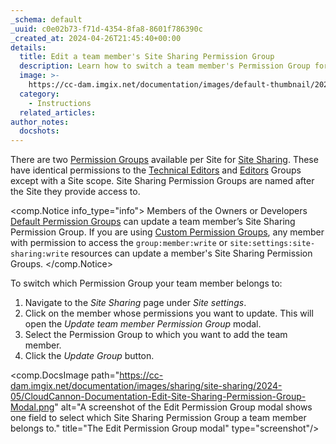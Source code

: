```yaml
---
_schema: default
_uuid: c0e02b73-f71d-4354-8fa8-8601f786390c
_created_at: 2024-04-26T21:45:40+00:00
details:
  title: Edit a team member's Site Sharing Permission Group
  description: Learn how to switch a team member's Permission Group for Site Sharing.
  image: >-
    https://cc-dam.imgix.net/documentation/images/default-thumbnail/2023-Q4/CloudCannon-Documentation-Thumbnail.png
  category:
    - Instructions
  related_articles:
author_notes:
  docshots:
---
```

There are two [Permission Groups](/documentation/articles/what-are-permission-groups/) available per Site for [Site Sharing](/documentation/articles/share-a-site-with-site-sharing/). These have identical permissions to the [Technical Editors](/documentation/articles/what-are-default-permission-groups/#technical-editors) and [Editors](/documentation/articles/what-are-default-permission-groups/#editors) Groups except with a Site scope. Site Sharing Permission Groups are named after the Site they provide access to.

<comp.Notice info_type="info">
  Members of the Owners or Developers [Default Permission Groups](/documentation/articles/what-are-default-permission-groups/) can update a team member’s Site Sharing Permission Group. If you are using [Custom Permission Groups](/documentation/articles/what-are-custom-permission-groups/), any member with permission to access the `group:member:write` or `site:settings:site-sharing:write` resources can update a member's Site Sharing Permission Groups.
</comp.Notice>

To switch which Permission Group your team member belongs to:

1. Navigate to the *Site Sharing* page under *Site settings*.
2. Click on the member whose permissions you want to update. This will open the *Update team member Permission Group* modal.
3. Select the Permission Group to which you want to add the team member.
4. Click the *Update Group* button.

<comp.DocsImage path="https://cc-dam.imgix.net/documentation/images/sharing/site-sharing/2024-05/CloudCannon-Documentation-Edit-Site-Sharing-Permission-Group-Modal.png" alt="A screenshot of the Edit Permission Group modal shows one field to select which Site Sharing Permission Group a team member belongs to." title="The Edit Permission Group modal" type="screenshot"/>